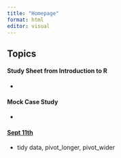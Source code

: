 ```yaml
---
title: "Homepage"
format: html
editor: visual
---
```


## Topics

#### Study Sheet from Introduction to R

-   

#### Mock Case Study

-   

#### [Sept 11th](https://htmlpreview.github.io/?https://github.com/uc3mamelia/data_programming_notes/blob/main/sept_11_class.html)

-   tidy data, pivot_longer, pivot_wider
